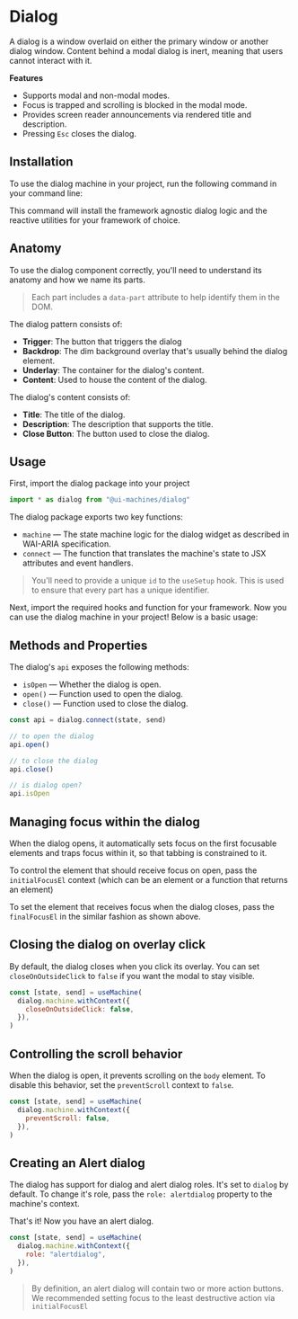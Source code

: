 # Dialog

A dialog is a window overlaid on either the primary window or another dialog
window. Content behind a modal dialog is inert, meaning that users cannot
interact with it.

<Showcase id="Dialog" />

**Features**

- Supports modal and non-modal modes.
- Focus is trapped and scrolling is blocked in the modal mode.
- Provides screen reader announcements via rendered title and description.
- Pressing `Esc` closes the dialog.

## Installation

To use the dialog machine in your project, run the following command in your
command line:

<CodeSnippet id="dialog/installation.mdx" />

This command will install the framework agnostic dialog logic and the reactive
utilities for your framework of choice.

## Anatomy

To use the dialog component correctly, you'll need to understand its anatomy and
how we name its parts.

> Each part includes a `data-part` attribute to help identify them in the DOM.

The dialog pattern consists of:

- **Trigger**: The button that triggers the dialog
- **Backdrop**: The dim background overlay that's usually behind the dialog
  element.
- **Underlay**: The container for the dialog's content.
- **Content**: Used to house the content of the dialog.

The dialog's content consists of:

- **Title**: The title of the dialog.
- **Description**: The description that supports the title.
- **Close Button**: The button used to close the dialog.

## Usage

First, import the dialog package into your project

```jsx
import * as dialog from "@ui-machines/dialog"
```

The dialog package exports two key functions:

- `machine` — The state machine logic for the dialog widget as described in
  WAI-ARIA specification.
- `connect` — The function that translates the machine's state to JSX attributes
  and event handlers.

> You'll need to provide a unique `id` to the `useSetup` hook. This is used to
> ensure that every part has a unique identifier.

Next, import the required hooks and function for your framework. Now you can use
the dialog machine in your project! Below is a basic usage:

<CodeSnippet id="dialog/usage.mdx" />

## Methods and Properties

The dialog's `api` exposes the following methods:

- `isOpen` — Whether the dialog is open.
- `open()` — Function used to open the dialog.
- `close()` — Function used to close the dialog.

```jsx
const api = dialog.connect(state, send)

// to open the dialog
api.open()

// to close the dialog
api.close()

// is dialog open?
api.isOpen
```

## Managing focus within the dialog

When the dialog opens, it automatically sets focus on the first focusable
elements and traps focus within it, so that tabbing is constrained to it.

To control the element that should receive focus on open, pass the
`initialFocusEl` context (which can be an element or a function that returns an
element)

<CodeSnippet id="dialog/initial-focus.mdx" />

To set the element that receives focus when the dialog closes, pass the
`finalFocusEl` in the similar fashion as shown above.

## Closing the dialog on overlay click

By default, the dialog closes when you click its overlay. You can set
`closeOnOutsideClick` to `false` if you want the modal to stay visible.

```jsx {3}
const [state, send] = useMachine(
  dialog.machine.withContext({
    closeOnOutsideClick: false,
  }),
)
```

## Controlling the scroll behavior

When the dialog is open, it prevents scrolling on the `body` element. To disable
this behavior, set the `preventScroll` context to `false`.

```jsx {3}
const [state, send] = useMachine(
  dialog.machine.withContext({
    preventScroll: false,
  }),
)
```

## Creating an Alert dialog

The dialog has support for dialog and alert dialog roles. It's set to `dialog`
by default. To change it's role, pass the `role: alertdialog` property to the
machine's context.

That's it! Now you have an alert dialog.

```jsx {3}
const [state, send] = useMachine(
  dialog.machine.withContext({
    role: "alertdialog",
  }),
)
```

> By definition, an alert dialog will contain two or more action buttons. We
> recommended setting focus to the least destructive action via `initialFocusEl`
